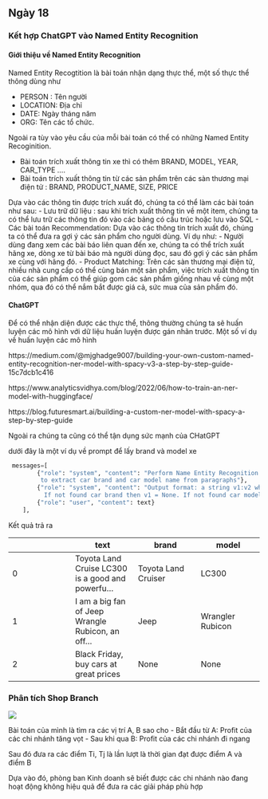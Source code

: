 ## Ngày 18

### Kết hợp ChatGPT vào Named Entity Recognition

#### Giới thiệu về Named Entity Recognition

Named Entity Recogtition là bài toán nhận dạng thực thể, một số thực thể thông dùng như

- PERSON : Tên người
- LOCATION: Địa chỉ
- DATE: Ngày tháng năm
- ORG: Tên các tổ chức.

Ngoài ra tùy vào yêu cầu của mỗi bài toán có thể có những Named Entity Recoginition.

- Bài toán trích xuất thông tin xe thì có thêm BRAND, MODEL, YEAR, CAR_TYPE ....
- Bài toán trích xuất thông tin từ các sản phẩm trên các sàn thương mại điện tử : BRAND, PRODUCT_NAME, SIZE, PRICE 

Dựa vào các thông tin được trích xuất đó, chúng ta có thể làm các bài toán như sau:
- Lưu trữ dữ liệu : sau khi trích xuất thông tin về một item, chúng ta có thể lưu trữ các thông tin đó vào các bảng có cấu trúc hoặc lưu vào SQL
- Các bài toán Recommendation: Dựa vào các thông tin trích xuất đó, chúng ta có thể đưa ra gợi ý các sản phẩm cho người dùng. Ví dụ như:
    - Người dùng đang xem các bài báo liên quan đến xe, chúng ta có thể trích xuất hãng xe, dòng xe từ bài báo mà người dùng đọc, sau đó gợi ý các sản phẩm xe cùng với hãng đó.
    - Product Matching: Trên các sàn thương mại điện tử, nhiều nhà cung cấp có thể cùng bán một sản phẩm, việc trích xuất thông tin của các sản phẩm có thể giúp gom các sản phẩm giống nhau về cùng một nhóm, qua đó có thể nắm bắt được giá cả, sức mua của sản phẩm đó.

#### ChatGPT

Để có thể nhận diện được các thực thể, thông thường chúng ta sẽ huấn luyện các mô hình với dữ liệu huấn luyện được gán nhãn trước.
Một số ví dụ về huấn luyện các mô hình

https://medium.com/@mjghadge9007/building-your-own-custom-named-entity-recognition-ner-model-with-spacy-v3-a-step-by-step-guide-15c7dcb1c416

https://www.analyticsvidhya.com/blog/2022/06/how-to-train-an-ner-model-with-huggingface/

https://blog.futuresmart.ai/building-a-custom-ner-model-with-spacy-a-step-by-step-guide

Ngoài ra chúng ta cũng có thể tận dụng sức mạnh của CHatGPT

dưới đây là một ví dụ về prompt để lấy brand và model xe

```python
 messages=[
        {"role": "system", "content": "Perform Name Entity Recognition task \
         to extract car brand and car model name from paragraphs"},
        {"role": "system", "content": "Output format: a string v1:v2 where v1 is car brand and v2 is car model for each input.\
          If not found car brand then v1 = None. If not found car model then v2 = None"},
        {"role": "user", "content": text}
    ],
```

Kết quả trả ra 

||text|	brand|	model|
|--|--|--|--|
|0|Toyota Land Cruise LC300 is a good and powerfu...	|Toyota Land Cruiser|LC300|
|1|I am a big fan of Jeep Wrangle Rubicon, an off...	|Jeep	|Wrangler Rubicon|
|2|Black Friday, buy cars at great prices|	None|	None|


### Phân tích Shop Branch


![](images/01-2024/18/18.png)

Bài toán của mình là tìm ra các vị trí A, B sao cho
- Bắt đầu từ A: Profit của các chi nhánh tăng vọt
- Sau khi qua B: Profit của các chi nhánh đi ngang

Sau đó đưa ra các điểm Ti, Tj là lần lượt là thời gian đạt được điểm A và điểm B

Dựa vào đó, phòng ban Kinh doanh sẽ biết được các chi nhánh nào đang hoạt động không hiệu quả để đưa ra các giải pháp phù hợp
